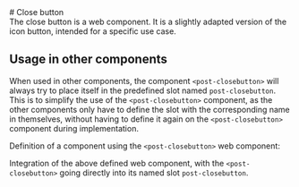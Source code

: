 
<Meta of={CloseButtonStories} />

<div className="docs-title">
  # Close button

  <nav>
    <link-design of={JSON.stringify(CloseButtonStories)}></link-design>
  </nav>
</div>

<div className="lead">
  The close button is a web component. It is a slightly adapted version of the icon button, intended
  for a specific use case.
</div>

<Canvas sourceState="shown" of={CloseButtonStories.Default} />
<div className="hide-col-default">
  <Controls of={CloseButtonStories.Default} />
</div>

## Usage in other components

When used in other components, the component `<post-closebutton>` will always try to place itself in the predefined slot named `post-closebutton`. This is to simplify the use of the `<post-closebutton>` component, as the other components only have to define the slot with the corresponding name in themselves, without having to define it again on the `<post-closebutton>` component during implementation.

Definition of a component using the `<post-closebutton>` web component:

<Canvas sourceState="shown" of={CloseButtonStories.SlotComponent} />

Integration of the above defined web component, with the `<post-closebutton>` going directly into its named slot `post-closebutton`.

<Canvas sourceState="shown" of={CloseButtonStories.Slot} />
